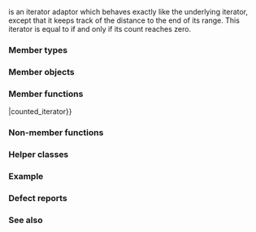 {{cpp/title|counted_iterator}}
{{cpp/iterator/counted_iterator/navbar}}
{{ddcl|header=iterator|since=c++20|1=
template&lt; std::input_or_output_iterator I &gt;
class counted_iterator;
}}

{{tt|std::counted_iterator}} is an iterator adaptor which behaves exactly like the underlying iterator, except that it keeps track of the distance to the end of its range. This iterator is equal to {{lc|std::default_sentinel_t|std::default_sentinel}} if and only if its count reaches zero.

===Member types===
{{dsc begin}}
{{dsc hitem|Member type|Definition}}
{{dsc|{{tt|iterator_type}}|{{tt|I}}}}
{{dsc|{{tt|value_type}}&lt;br&gt;{{mark cond present}}|{{c/core|std::iter_value_t&lt;I&gt;}} if {{tt|I}} models {{lconcept|indirectly_readable}}; otherwise, not defined}}
{{dsc|{{tt|difference_type}}|{{c/core|std::iter_difference_t&lt;I&gt;}}}}
{{dsc|{{tt|iterator_concept}}&lt;br&gt;{{mark cond present}}|{{c/core|I::iterator_concept}} if present; otherwise, not defined}}
{{dsc|{{tt|iterator_category}}&lt;br&gt;{{mark cond present}}|{{c/core|I::iterator_category}} if present; otherwise, not defined}}
{{dsc end}}

===Member objects===
{{dsc begin}}
{{dsc hitem|Member name|Definition}}
{{dsc|{{tti|current}} {{mark|private}}|the underlying iterator which {{rlt|base|base()}} accesses&lt;br&gt;{{mark expos mem obj}}}}
{{dsc|{{tti|length}} {{mark|private}}|the distance between the underlying iterator and the end of its range&lt;br&gt;{{mark expos mem obj}}}}
{{dsc end}}

===Member functions===
{{dsc begin}}
{{dsc inc|cpp/iterator/adaptor/dsc constructor|counted_iterator}}
{{dsc inc|cpp/iterator/adaptor/dsc operator{{=}}|counted_iterator}}
{{dsc inc|cpp/iterator/adaptor/dsc base|counted_iterator}}
{{dsc inc|cpp/iterator/counted_iterator/dsc count}}
{{dsc inc|cpp/iterator/adaptor/dsc operator*|counted_iterator}}
{{dsc inc|cpp/iterator/adaptor/dsc operator_at|counted_iterator}}
{{dsc inc|cpp/iterator/adaptor/dsc operator_arith|counted_iterator}}
{{dsc end}}

===Non-member functions===
{{dsc begin}}
{{dsc inc|cpp/iterator/adaptor/dsc operator_cmp|counted_iterator}}
{{dsc inc|cpp/iterator/counted_iterator/dsc operator_cmp2}}
{{dsc inc|cpp/iterator/adaptor/dsc operator+|counted_iterator}}
{{dsc inc|cpp/iterator/adaptor/dsc operator-|counted_iterator}}
{{dsc inc|cpp/iterator/counted_iterator/dsc operator-2}}
{{dsc inc|cpp/iterator/adaptor/dsc iter_move|counted_iterator}}
{{dsc inc|cpp/iterator/adaptor/dsc iter_swap|counted_iterator}}
{{dsc end}}

===Helper classes===
{{dsc begin}}
{{dsc inc|cpp/iterator/counted_iterator/dsc iterator_traits}}
{{dsc end}}

===Example===
{{example
|code=
#include &lt;algorithm&gt;
#include &lt;iostream&gt;
#include &lt;iterator&gt;
#include &lt;string&gt;
#include &lt;vector&gt;

using std::operator""s;

void print(auto const remark, auto const&amp; v)
{
    const auto size = std::ssize(v);
    std::cout &lt;&lt; remark &lt;&lt; '[' &lt;&lt; size &lt;&lt; "] { ";
    for (auto it = std::counted_iterator{std::cbegin(v), size};
         it != std::default_sentinel; ++it)
        std::cout &lt;&lt; *it &lt;&lt; (it.count() &gt; 1 ? ", " : " ");
    std::cout &lt;&lt; "}\n";
}

int main()
{
    const auto src = {"Arcturus"s, "Betelgeuse"s, "Canopus"s, "Deneb"s, "Elnath"s};
    print("src", src);
    std::vector&lt;decltype(src)::value_type&gt; dst;
    std::ranges::copy(std::counted_iterator{src.begin(), 3},
                      std::default_sentinel,
                      std::back_inserter(dst));
    print("dst", dst);
}
|output=
src[5] { Arcturus, Betelgeuse, Canopus, Deneb, Elnath }
dst[3] { Arcturus, Betelgeuse, Canopus }
}}

===Defect reports===
{{dr list begin}}
{{dr list item|paper=P2259R1|std=C++20|before=member typedefs are not provided {{lc|std::incrementable_traits}}&lt;br&gt;is specialized for {{tt|counted_iterator}}|after=member typedefs are added to account for {{ltt|cpp/iterator/counted_iterator/iterator_traits|iterator_traits}} fix&lt;br&gt;redundant {{lc|std::incrementable_traits}} specialization is removed}}
{{dr list end}}

===See also===
{{dsc begin}}
{{dsc inc|cpp/iterator/dsc default_sentinel_t}}
{{dsc inc|cpp/ranges/dsc view_counted}}
{{dsc inc|cpp/ranges/dsc take_view}}
{{dsc end}}

{{langlinks|cs|de|es|fr|it|ja|ko|pl|pt|ru|zh}}